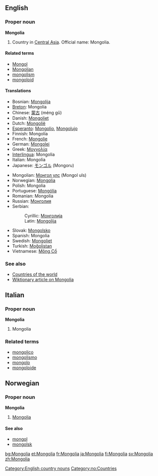 ==English==

===Proper noun===
'''Mongolia'''

#Country in [[Central Asia]]. Official name: Mongolia.

====Related terms====
*[[Mongol]]
*[[Mongolian]]
*[[mongolism]]
*[[mongoloid]]

====Translations====
{{top}}
*Bosnian: [[Mongolija#Bosnian|Mongolija]] {{f}}
*[[Breton]]: Mongolia
*Chinese: [[蒙古]] (méng gǔ)
*Danish: [[Mongoliet]]
*Dutch: [[Mongolië]]
*[[Esperanto]]: [[Mongolio]], [[Mongolujo]]
*Finnish: Mongolia
*French: [[Mongolie]] {{f}}
*German: [[Mongolei]]
*Greek: [[Μογγολία]]
*[[Interlingua]]: Mongolia
*Italian: Mongolia {{f}}
*Japanese: [[モンゴル]] (Mongoru)
{{mid}}
*Mongolian: [[Монгол улс]] (Mongol uls)
*Norwegian: [[#Norwegian|Mongolia]]
*Polish: Mongolia
*Portuguese: [[Mongólia]]
*Romanian: Mongolia {{f}}
*Russian: [[Монголия]]
*Serbian:
*:Cyrillic: [[Монголија#Serbian|Монголија]] {{f}}
*:Latin: [[Mongolija#Serbian|Mongolija]] {{f}}
*Slovak: [[Mongolsko#Slovak|Mongolsko]] {{n}}
*Spanish: Mongolia
*Swedish: [[Mongoliet]]
*Turkish: [[Moğolistan]]
*Vietnamese: [[Mông Cổ]]
{{bottom}}

===See also===
*[[Countries of the world]]
*[[w:Mongolia|Wiktionary article on Mongolia]]
[[Category:English country nouns]]

==Italian==
===Proper noun===
'''Mongolia'''

# Mongolia

===Related terms===
*[[mongolico]]
*[[mongolismo]]
*[[mongolo]]
*[[mongoloide]]

==Norwegian==
===Proper noun===
[[Category:no:Countries]]
'''Mongolia'''
#[[#English|Mongolia]]
====See also====
*[[mongol]]
*[[mongolsk]]

[[bg:Mongolia]]
[[et:Mongolia]]
[[fr:Mongolia]]
[[ja:Mongolia]]
[[fi:Mongolia]]
[[sv:Mongolia]]
[[zh:Mongolia]]